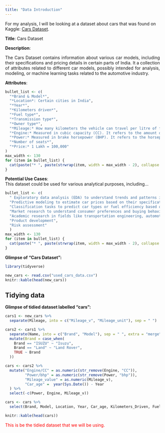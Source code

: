 ```yaml
---
title: "Data Introduction"
---
```


For my analysis, I will be looking at a dataset about cars that was found on Kaggle: [Cars Dataset](https://www.kaggle.com/datasets/ayushparwal2026/cars-dataset).

**Title**: Cars Dataset

**Description**:
<div style="text-align: justify;">
The Cars Dataset contains information about various car models, including their specifications and pricing details in certain parts of India. It a collection of attributes related to different car models, possibly intended for analysis, modeling, or machine learning tasks related to the automotive industry.
</div>

**Attributes**:
```r
bullet_list <- c(
  "*Brand & Model*",
  "*Location*: Certain cities in India",
  "*Year*",
  "*Kilometers driven*",
  "*Fuel type*",
  "*Transmission type*",
  "*Owner type*",
  "*Mileage:* How many kilometers the vehicle can travel per litre of fuel",
  "*Engine:* Measured in cubic capacity (CC). It refers to the amount of air and fuel that can be pushed through the cylinders in the engine. In most cases, the bigger the capacity, the more powerful the vehicle.",
  "*Power:* Measured in brake horsepower (BHP). It refers to the horsepower of the car after accounting for the frictional losses in power from the engine. Generally, a higher BHP means increased speed, strength, and overall capabilities on the road. ",
  "*Number of seats*",
  "*Price:* 1 Lakh = 100,000"
)
max_width <- 130
for (item in bullet_list) {
  cat(paste("* ", paste(strwrap(item, width = max_width - 2), collapse = "\n        "), "\n", sep = ""), sep = "", collapse = "")
}
```

**Potential Use Cases**:
<br> This dataset could be used for various analytical purposes, including...
```r
bullet_list <- c(
  " Exploratory data analysis (EDA) to understand trends and patterns in the automotive market.",
  "Predictive modeling to estimate car prices based on their specifications.",
  "Classification tasks to predict car types or fuel efficiency based on attributes.",
  "Market research to understand consumer preferences and buying behavior in the automotive industry.",
  "Academic research in fields like transportation engineering, automotive engineering, data science, and machine learning.",
  "Product development",
  "Risk assessment"
  )
max_width <- 130
for (item in bullet_list) {
  cat(paste("* ", paste(strwrap(item, width = max_width - 2), collapse = "\n        "), "\n", sep = ""), sep = "", collapse = "")
}
```

**Glimpse of "Cars Dataset":**
```r
library(tidyverse)
```

```r
new_cars <- read.csv("used_cars_data.csv")
knitr::kable(head(new_cars))
```
## Tidying data

**Glimpse of tidied dataset labelled "cars":**
```r
cars1 <- new_cars %>%
  separate(Mileage, into = c("Mileage_v", "Mileage_unit"), sep = " ")

cars2 <- cars1 %>%
  separate(Name, into = c("Brand", "Model"), sep = " ", extra = "merge") %>%
  mutate(Brand = case_when(
    Brand == "ISUZU" ~ "Isuzu",
    Brand == "Land" ~ "Land Rover",
    TRUE ~ Brand
  ))

cars <- cars2 %>%
  mutate("Engine/CC" = as.numeric(str_remove(Engine, "CC")),
         "Power/bhp" = as.numeric(str_remove(Power, "bhp")),
         "Mileage_value" = as.numeric(Mileage_v), 
         "Car_age" =  year(Sys.Date()) - Year
  ) %>%
  select(-c(Power, Engine, Mileage_v)) 

cars <- cars %>%
  select(Brand, Model, Location, Year, Car_age, Kilometers_Driven, Fuel_Type, Transmission, Owner_Type, Mileage_value, Mileage_unit, `Engine/CC`, `Power/bhp`, Seats, New_Price, Price)

knitr::kable(head(cars))
```

<span style="color:red">This is be the tidied dataset that we will be using.</span>